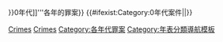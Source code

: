 <includeonly>{{category explanation|'''[[{{{1}}}{{#ifeq:{{{2}}} | 0 | {{{2}}}0–{{{1}}}{{{2}}}9{{!}}{{{1}}}}}{{{2}}}0年代]]'''各年的罪案}}
{{AwardsDecadeHeader|DecimalCentury={{{1}}}|Decade={{{2}}}|OrdinalCentury={{{3}}}|WorkType=罪案}}
[[Category:{{{3}}}世紀罪案|{{{1}}}{{{2}}}]]
{{#ifexist:Category:{{{1}}}{{{2}}}0年代案件|[[Category:{{{1}}}{{{2}}}0年代案件|Crimes]]|[[Category:{{{1}}}{{{2}}}0年代|Crimes]]}}
[[Category:各年代罪案]]
</includeonly><noinclude>
{{doc}}
[[Category:年表分類導航模板]]
</noinclude>